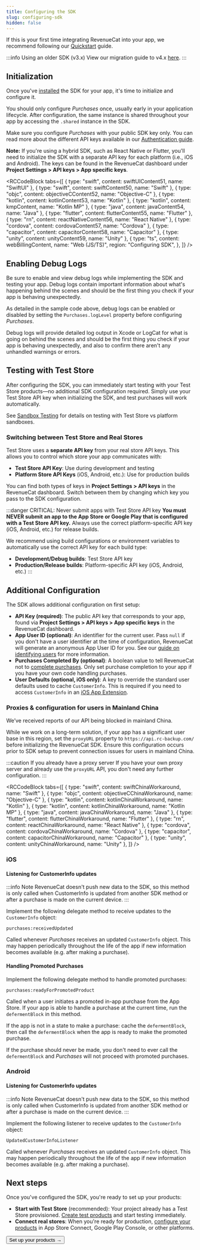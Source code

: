```yaml
---
title: Configuring the SDK
slug: configuring-sdk
hidden: false
---
```


If this is your first time integrating RevenueCat into your app, we recommend following our [Quickstart](/getting-started/quickstart) guide.

:::info Using an older SDK (v3.x)
View our migration guide to v4.x [here](/sdk-guides/ios-native-3x-to-4x-migration).
:::

## Initialization

Once you've [installed](/getting-started/installation) the SDK for your app, it's time to initialize and configure it.

You should only configure _Purchases_ once, usually early in your application lifecycle. After configuration, the same instance is shared throughout your app by accessing the `.shared` instance in the SDK.

Make sure you configure _Purchases_ with your public SDK key only. You can read more about the different API keys available in our [Authentication guide](/projects/authentication).

**Note:** If you're using a hybrid SDK, such as React Native or Flutter, you'll need to initialize the SDK with a separate API key for each platform (i.e., iOS and Android). The keys can be found in the RevenueCat dashboard under **Project Settings > API keys > App specific keys**.



<RCCodeBlock
  tabs={[
    { type: "swift", content: swiftUIContent51, name: "SwiftUI" },
    { type: "swift", content: swiftContent50, name: "Swift" },
    { type: "objc", content: objectiveCContent52, name: "Objective-C" },
    { type: "kotlin", content: kotlinContent53, name: "Kotlin" },
    { type: "kotlin", content: kmpContent, name: "Kotlin MP" },
    { type: "java", content: javaContent54, name: "Java" },
    { type: "flutter", content: flutterContent55, name: "Flutter" },
    { type: "rn", content: reactNativeContent56, name: "React Native" },
    { type: "cordova", content: cordovaContent57, name: "Cordova" },
    { type: "capacitor", content: capacitorContent58, name: "Capacitor" },
    { type: "unity", content: unityContent59, name: "Unity" },
    {
      type: "ts",
      content: webBillingContent,
      name: "Web (JS/TS)",
      region: "Configuring SDK",
    },
  ]}
/>

## Enabling Debug Logs

Be sure to enable and view debug logs while implementing the SDK and testing your app. Debug logs contain important information about what's happening behind the scenes and should be the first thing you check if your app is behaving unexpectedly.

As detailed in the sample code above, debug logs can be enabled or disabled by setting the `Purchases.logLevel` property before configuring _Purchases_.

Debug logs will provide detailed log output in Xcode or LogCat for what is going on behind the scenes and should be the first thing you check if your app is behaving unexpectedly, and also to confirm there aren't any unhandled warnings or errors.

## Testing with Test Store

After configuring the SDK, you can immediately start testing with your Test Store products—no additional SDK configuration required. Simply use your Test Store API key when initializing the SDK, and test purchases will work automatically.

See [Sandbox Testing](/test-and-launch/sandbox) for details on testing with Test Store vs platform sandboxes.

### Switching between Test Store and Real Stores

Test Store uses a **separate API key** from your real store API keys. This allows you to control which store your app communicates with:

- **Test Store API Key**: Use during development and testing
- **Platform Store API Keys** (iOS, Android, etc.): Use for production builds

You can find both types of keys in **Project Settings > API keys** in the RevenueCat dashboard. Switch between them by changing which key you pass to the SDK configuration.

:::danger CRITICAL: Never submit apps with Test Store API key
**You must NEVER submit an app to the App Store or Google Play that is configured with a Test Store API key.** Always use the correct platform-specific API key (iOS, Android, etc.) for release builds.

We recommend using build configurations or environment variables to automatically use the correct API key for each build type:

- **Development/Debug builds**: Test Store API key
- **Production/Release builds**: Platform-specific API key (iOS, Android, etc.)
  :::

## Additional Configuration

The SDK allows additional configuration on first setup:

- **API Key (required)**: The public API key that corresponds to your app, found via **Project Settings > API keys > App specific keys** in the RevenueCat dashboard.
- **App User ID (optional)**: An identifier for the current user. Pass `null` if you don't have a user identifier at the time of configuration, RevenueCat will generate an anonymous App User ID for you. See our [guide on identifying users](/customers/user-ids) for more information.
- **Purchases Completed By (optional)**: A boolean value to tell RevenueCat not to [complete purchases](/migrating-to-revenuecat/sdk-or-not/finishing-transactions). Only set purchase completion to your app if you have your own code handling purchases.
- **User Defaults (optional, iOS only)**: A key to override the standard user defaults used to cache `CustomerInfo`. This is required if you need to access `CustomerInfo` in an [iOS App Extension](https://developer.apple.com/app-extensions/).

### Proxies & configuration for users in Mainland China

We’ve received reports of our API being blocked in mainland China.

While we work on a long-term solution, if your app has a significant user base in this region, set the `proxyURL` property to `https://api.rc-backup.com/` before initializing the RevenueCat SDK. Ensure this configuration occurs prior to SDK setup to prevent connection issues for users in mainland China.

:::caution If you already have a proxy server
If you have your own proxy server and already use the `proxyURL` API, you don't need any further configuration.
:::

<RCCodeBlock
  tabs={[
    { type: "swift", content: swiftChinaWorkaround, name: "Swift" },
    { type: "objc", content: objectiveCChinaWorkaround, name: "Objective-C" },
    { type: "kotlin", content: kotlinChinaWorkaround, name: "Kotlin" },
    { type: "kotlin", content: kotlinChinaWorkaround, name: "Kotlin MP" },
    { type: "java", content: javaChinaWorkaround, name: "Java" },
    { type: "flutter", content: flutterChinaWorkaround, name: "Flutter" },
    { type: "rn", content: reactChinaWorkaround, name: "React Native" },
    { type: "cordova", content: cordovaChinaWorkaround, name: "Cordova" },
    { type: "capacitor", content: capacitorChinaWorkaround, name: "Capacitor" },
    { type: "unity", content: unityChinaWorkaround, name: "Unity" },
  ]}
/>

### iOS

#### Listening for CustomerInfo updates

:::info Note
RevenueCat doesn't push new data to the SDK, so this method is only called when CustomerInfo is updated from another SDK method or after a purchase is made on the current device.
:::

Implement the following delegate method to receive updates to the `CustomerInfo` object:

```
purchases:receivedUpdated
```

Called whenever _Purchases_ receives an updated `CustomerInfo` object. This may happen periodically throughout the life of the app if new information becomes available (e.g. after making a purchase).

#### Handling Promoted Purchases

Implement the following delegate method to handle promoted purchases:

```
purchases:readyForPromotedProduct
```

Called when a user initiates a promoted in-app purchase from the App Store. If your app is able to handle a purchase at the current time, run the `defermentBlock` in this method.

If the app is not in a state to make a purchase: cache the `defermentBlock`, then call the `defermentBlock` when the app is ready to make the promoted purchase.

If the purchase should never be made, you don't need to ever call the `defermentBlock` and _Purchases_ will not proceed with promoted purchases.

### Android

#### Listening for CustomerInfo updates

:::info Note
RevenueCat doesn't push new data to the SDK, so this method is only called when CustomerInfo is updated from another SDK method or after a purchase is made on the current device.
:::

Implement the following listener to receive updates to the `CustomerInfo` object:

```
UpdatedCustomerInfoListener
```

Called whenever _Purchases_ receives an updated `CustomerInfo` object. This may happen periodically throughout the life of the app if new information becomes available (e.g. after making a purchase).

## Next steps

Once you've configured the SDK, you're ready to set up your products:

- **Start with Test Store** (recommended): Your project already has a Test Store provisioned. [Create test products](/docs/offerings/products-overview) and start testing immediately.
- **Connect real stores**: When you're ready for production, [configure your products](/docs/offerings/products-overview) in App Store Connect, Google Play Console, or other platforms.

<Button href="/docs/offerings/products-overview">Set up your products →</Button>
